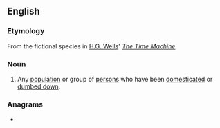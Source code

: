 {{also|Éloi}}
==English==
{{wikipedia}}
===Etymology===
From the fictional species in [[w:H.G. Wells|H.G. Wells]]' ''[[w:The Time Machine|The Time Machine]]''

===Noun===
{{en-plural noun}}

# Any [[population]] or group of [[persons]] who have been [[domesticated]] or [[dumbed down]].

===Anagrams===
* {{anagrams|en|Loei|ileo-}}